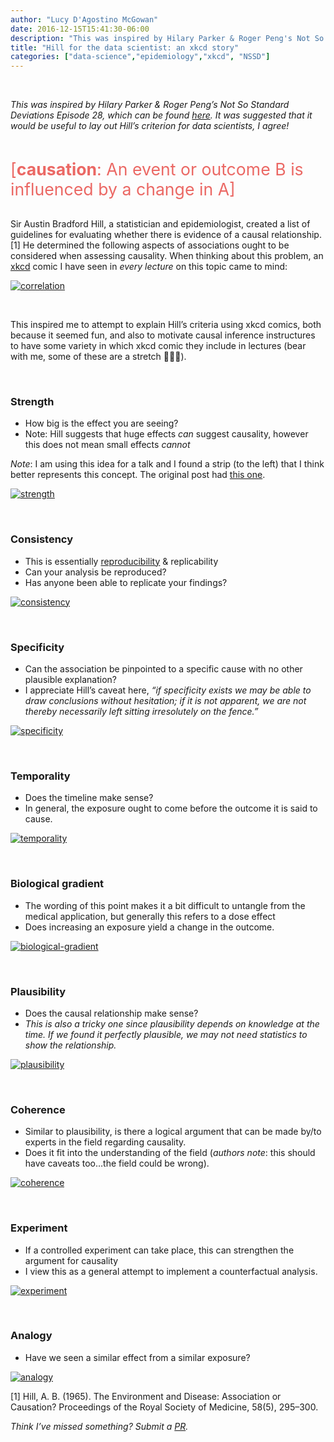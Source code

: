 ```yaml
---
author: "Lucy D'Agostino McGowan"
date: 2016-12-15T15:41:30-06:00
description: "This was inspired by Hilary Parker & Roger Peng's Not So Standard Deviations Episode 28. It was suggested that it would be useful to lay out Hill's criterion for data scientists, I agree!"
title: "Hill for the data scientist: an xkcd story"
categories: ["data-science","epidemiology","xkcd", "NSSD"]
---
```



<br>

*This was inspired by Hilary Parker & Roger Peng's Not So Standard Deviations Episode 28, which can be found [here](https://soundcloud.com/nssd-podcast/episode-28-writing-is-a-lot-harder-than-just-talking). It was suggested that it would be useful to lay out Hill's criterion for data scientists, I agree!*

<br>


<span style="color:#EB6864; font-size: 20pt">[**causation**: An event or outcome B is influenced by a change in A]</span>

<br>
Sir Austin Bradford Hill, a statistician and epidemiologist, created a list of guidelines for evaluating whether there is evidence of a causal relationship.[1] He determined the following aspects of associations ought to be considered when assessing causality. When thinking about this problem, an [xkcd](https://xkcd.com/) comic I have seen in *every lecture* on this topic came to mind:


<a href="http://xkcd.com/552/" target="_blank">
  <img src="http://imgs.xkcd.com/comics/correlation.png" alt="correlation">
</a>


<br>

This inspired me to attempt to explain Hill's criteria using xkcd comics, both because it seemed fun, and also to motivate causal inference instructures to have some variety in which xkcd comic they include in lectures (bear with me, some of these are a stretch 🙈💁🏻). 



<br>

### Strength

* How big is the effect you are seeing?
* Note: Hill suggests that huge effects *can* suggest causality, however this does not mean small effects *cannot* 

::: column-margin
_Note_: I am using this idea for a talk and I found a strip (to the left) that I think better represents this concept. The original post had [this one](http://xkcd.com/1592/).
:::

<a href="https://xkcd.com/539/" target="_blank">
  <img src=" https://imgs.xkcd.com/comics/boyfriend.png" alt="strength">
</a>


<br>

### Consistency

* This is essentially [reproducibility](http://kbroman.org/steps2rr/) & replicability
* Can your analysis be reproduced?
* Has anyone been able to replicate your findings?


<a href="http://xkcd.com/242/" target="_blank">
  <img src="http://imgs.xkcd.com/comics/the_difference.png" alt="consistency">
</a>


<br>

### Specificity

* Can the association be pinpointed to a specific cause with no other plausible explanation?
* I appreciate Hill's caveat here, *"if specificity exists we may be able to draw conclusions without hesitation; if it is not apparent, we are not thereby necessarily left sitting irresolutely on the fence."*


<a href="http://xkcd.com/1217/" target="_blank">
  <img src="http://imgs.xkcd.com/comics/cells.png" alt="specificity">
</a>


<br>

### Temporality

* Does the timeline make sense? 
* In general, the exposure ought to come before the outcome it is said to cause.


<a href="http://xkcd.com/925/" target="_blank">
  <img src="http://imgs.xkcd.com/comics/cell_phones.png" alt="temporality">
</a>


<br>

### Biological gradient

* The wording of this point makes it a bit difficult to untangle from the medical application, but generally this refers to a dose effect
* Does increasing an exposure yield a change in the outcome.


<a href="http://xkcd.com/323/" target="_blank">
  <img src="http://imgs.xkcd.com/comics/ballmer_peak.png" alt="biological-gradient">
</a>


<br>

### Plausibility

* Does the causal relationship make sense?
* *This is also a tricky one since plausibility depends on knowledge at the time. If we found it perfectly plausible, we may not need statistics to show the relationship.*


<a href="http://xkcd.com/605/" target="_blank">
  <img src="http://imgs.xkcd.com/comics/extrapolating.png" alt="plausibility">
</a>


<br>

### Coherence

* Similar to plausibility, is there a logical argument that can be made by/to experts in the field regarding causality.
* Does it fit into the understanding of the field (*authors note*: this should have caveats too...the field could be wrong).


<a href="http://xkcd.com/1170/" target="_blank">
  <img src="http://imgs.xkcd.com/comics/bridge.png" alt="coherence">
</a>


<br>

### Experiment

* If a controlled experiment can take place, this can strengthen the argument for causality 
* I view this as a general attempt to implement a counterfactual analysis.


<a href="http://xkcd.com/1462/" target="_blank">
  <img src="http://imgs.xkcd.com/comics/blind_trials.png" alt="experiment">
</a>


<br>

### Analogy

* Have we seen a similar effect from a similar exposure? 


<a href="http://xkcd.com/882/" target="_blank">
  <img src="http://imgs.xkcd.com/comics/significant.png" alt="analogy">
</a>



[1] Hill, A. B. (1965). The Environment and Disease: Association or Causation? Proceedings of the Royal Society of Medicine, 58(5), 295–300.


*Think I've missed something? Submit a [PR](https://github.com/LFOD/real-blog/pulls).*
